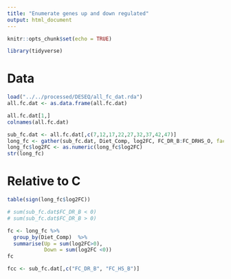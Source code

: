 ```yaml
---
title: "Enumerate genes up and down regulated"
output: html_document
---
```


```r
knitr::opts_chunk$set(echo = TRUE)

library(tidyverse)

```

# Data

```r
load("../../processed/DESEQ/all_fc_dat.rda")
all.fc.dat <- as.data.frame(all.fc.dat) 

all.fc.dat[1,]
colnames(all.fc.dat)

sub_fc.dat <- all.fc.dat[,c(7,12,17,22,27,32,37,42,47)]
long_fc <- gather(sub_fc.dat, Diet_Comp, log2FC, FC_DR_B:FC_DRHS_O, factor_key=TRUE)
long_fc$log2FC <- as.numeric(long_fc$log2FC)
str(long_fc)

```

# Relative to C

```r
table(sign(long_fc$log2FC))

# sum(sub_fc.dat$FC_DR_B < 0)
# sum(sub_fc.dat$FC_DR_B > 0)

fc <- long_fc %>% 
  group_by(Diet_Comp)  %>% 
  summarise(Up = sum(log2FC>0), 
            Down = sum(log2FC <0))
fc

fcc <- sub_fc.dat[,c("FC_DR_B", "FC_HS_B")]
```

